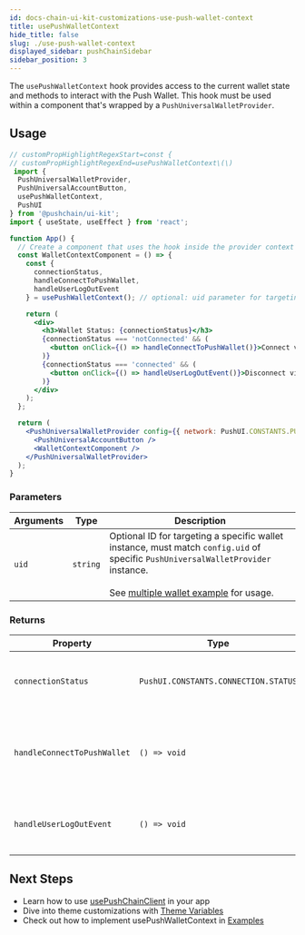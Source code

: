```yaml
---
id: docs-chain-ui-kit-customizations-use-push-wallet-context
title: usePushWalletContext
hide_title: false
slug: ./use-push-wallet-context
displayed_sidebar: pushChainSidebar
sidebar_position: 3
---
```


<head>
  <title>usePushWalletContext | Customizations | UI Kit | Push Chain Docs</title>
</head>


<!-- Content Start -->

The `usePushWalletContext` hook provides access to the current wallet state and methods to interact with the Push Wallet. This hook must be used within a component that's wrapped by a `PushUniversalWalletProvider`.


## Usage

```jsx live
// customPropHighlightRegexStart=const {
// customPropHighlightRegexEnd=usePushWalletContext\(\)
 import { 
  PushUniversalWalletProvider,
  PushUniversalAccountButton,
  usePushWalletContext,
  PushUI 
} from '@pushchain/ui-kit';
import { useState, useEffect } from 'react';

function App() {
  // Create a component that uses the hook inside the provider context
  const WalletContextComponent = () => {
    const { 
      connectionStatus, 
      handleConnectToPushWallet, 
      handleUserLogOutEvent 
    } = usePushWalletContext(); // optional: uid parameter for targeting a specific wallet instance

    return (
      <div>
        <h3>Wallet Status: {connectionStatus}</h3>
        {connectionStatus === 'notConnected' && (
          <button onClick={() => handleConnectToPushWallet()}>Connect via Hook Call</button>
        )}
        {connectionStatus === 'connected' && (
          <button onClick={() => handleUserLogOutEvent()}>Disconnect via Hook Call</button>
        )}
      </div>
    );
  };

  return (
    <PushUniversalWalletProvider config={{ network: PushUI.CONSTANTS.PUSH_NETWORK.TESTNET }}>
      <PushUniversalAccountButton />
      <WalletContextComponent />
    </PushUniversalWalletProvider>
  );
}
```

### Parameters

| Arguments | Type     | Description                                 |
| --------- | -------- | ------------------------------------------- |
| `uid`     | `string` | Optional ID for targeting a specific wallet instance, must match `config.uid` of specific `PushUniversalWalletProvider` instance.<br />&nbsp;<br />See [multiple wallet example](/docs/chain/ui-kit/examples/multiple-wallet-example/) for usage. |

### Returns

| Property                    | Type         | Default         | Description                                                                                       |
| --------------------------- | ------------ | --------------- | ------------------------------------------------------------------------------------------------- |
| `connectionStatus`          | `PushUI.CONSTANTS.CONNECTION.STATUS`     | `PushUI.CONSTANTS.CONNECTION.STATUS.NOT_CONNECTED`| It will be from one of the following: <Details summary="PushUI.CONSTANTS.CONNECTION.STATUS" className="alert alert--minimal-api-table">`PushUI.CONSTANTS.CONNECTION.STATUS.NOT_CONNECTED` `PushUI.CONSTANTS.CONNECTION.STATUS.CONNECTING` `PushUI.CONSTANTS.CONNECTION.STATUS.AUTHENTICATING` `PushUI.CONSTANTS.CONNECTION.STATUS.CONNECTED` `PushUI.CONSTANTS.CONNECTION.STATUS.RETRY` </Details>              |
| `handleConnectToPushWallet` | `() => void` | _function_      | Call to open the wallet-connect modal (or trigger your chosen flow).                              |
| `handleUserLogOutEvent`     | `() => void` | _function_      | Call to disconnect the wallet and clear the session.                                             |

## Next Steps

- Learn how to use [usePushChainClient](/docs/chain/ui-kit/customizations/use-push-chain-client/) in your app
- Dive into theme customizations with [Theme Variables](/docs/chain/ui-kit/customizations/theme-variables/)
- Check out how to implement usePushWalletContext in [Examples](/docs/chain/ui-kit/examples/)
